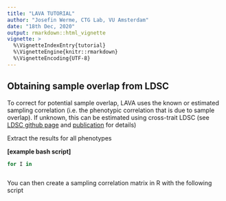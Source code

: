 ```yaml
---
title: "LAVA TUTORIAL"
author: "Josefin Werme, CTG Lab, VU Amsterdam"
date: "18th Dec, 2020"
output: rmarkdown::html_vignette
vignette: >
  %\VignetteIndexEntry{tutorial}
  %\VignetteEngine{knitr::rmarkdown}
  %\VignetteEncoding{UTF-8}
---
```



## Obtaining sample overlap from LDSC
To correct for potential sample overlap, LAVA uses the known or estimated sampling correlation (i.e. the phenotypic correlation that is due to sample overlap). If unknown, this can be estimated using cross-trait LDSC (see [LDSC github page](https://github.com/bulik/ldsc/wiki/Heritability-and-Genetic-Correlation) and [publication](https://www.ncbi.nlm.nih.gov/pmc/articles/PMC4797329/) for details)

Extract the results for all phenotypes 

**[example bash script]**
```bash
for I in 



```


You can then create a sampling correlation matrix in R with the following script
```r



```
